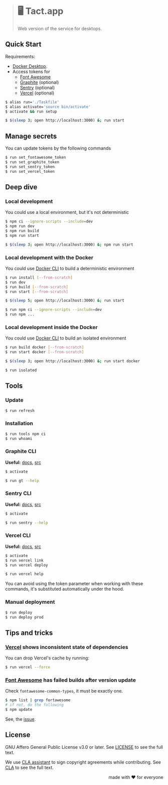 > # 🖥️ Tact.app
>
> Web version of the service for desktops.

## Quick Start

Requirements:

- [Docker Desktop][Docker].
- Access tokens for
  - [Font Awesome][]
  - [Graphite][] (optional)
  - [Sentry][] (optional)
  - [Vercel][] (optional)

[Docker]:         https://www.docker.com/products/docker-desktop/
[Font Awesome]:   https://fontawesome.com/
[Graphite]:       https://graphite.dev/
[Sentry]:         https://sentry.io/welcome/
[Vercel]:         https://vercel.com/

```bash
$ alias run='./Taskfile'
$ alias activate='source bin/activate'
$ activate && run setup

$ $(sleep 3; open http://localhost:3000) &; run start
```

## Manage secrets

You can update tokens by the following commands

```bash
$ run set_fontawesome_token
$ run set_graphite_token
$ run set_sentry_token
$ run set_vercel_token
```

## Deep dive

### Local development

You could use a local environment, but it's not deterministic

```bash
$ npm ci --ignore-scripts --include=dev
$ npm run dev
$ npm run build
$ npm run start

$ $(sleep 3; open http://localhost:3000) &; npm run start
```

### Local development with the Docker

You could use [Docker CLI][] to build a deterministic environment

```bash
$ run install [--from-scratch]
$ run dev
$ run build [--from-scratch]
$ run start [--from-scratch]

$ $(sleep 5; open http://localhost:3000) &; run start

$ run npm ci --ignore-scripts --include=dev
$ run npm ...
```

### Local development inside the Docker

You could use [Docker CLI][] to build an isolated environment

```bash
$ run build docker [--from-scratch]
$ run start docker [--from-scratch]

$ $(sleep 3; open http://localhost:3000) &; run start docker

$ run isolated
```

## Tools

### Update

```bash
$ run refresh
```

### Installation

```bash
$ run tools npm ci
$ run whoami
```

### Graphite CLI
**Useful:** [docs][Graphite CLI], [src](https://github.com/withgraphite/graphite-cli)

```bash
$ activate

$ run gt --help
```

### Sentry CLI
**Useful:** [docs][Sentry CLI], [src](https://github.com/getsentry/sentry-cli)

```bash
$ activate

$ run sentry --help
```

### Vercel CLI
**Useful:** [docs][Vercel CLI], [src](https://github.com/vercel/vercel)

```bash
$ activate
$ run vercel link
$ run vercel deploy

$ run vercel help
```

You can avoid using the token parameter when working with these commands,
it's substituted automatically under the hood.

[Docker CLI]:       https://docs.docker.com/engine/reference/commandline/cli/
[Graphite CLI]:     https://graphite.dev/docs/graphite-cli
[Sentry CLI]:       https://docs.sentry.io/product/cli/
[Vercel CLI]:       https://vercel.com/docs/cli

### Manual deployment

```bash
$ run deploy
$ run deploy prod
```

## Tips and tricks

### [Vercel][] shows inconsistent state of dependencies

You can drop Vercel's cache by running:

```bash
$ run vercel --force
```

### [Font Awesome][] has failed builds after version update

Check `fontawesome-common-types`, it must be exactly one.

```bash
$ npm list | grep fortawesome
# if not, do the following
$ npm update
```

See, the [issue](https://github.com/FortAwesome/react-fontawesome/issues/366#issuecomment-1317268246).

## License

GNU Affero General Public License v3.0 or later.
See [LICENSE](LICENSE) to see the full text.

We use [CLA assistant][] to sign copyright agreements while contributing.
See [CLA][] to see the full text.

[CLA]:                https://gist.github.com/kamilsk/44221b6834a6cdc273b5e3411224f8be
[CLA assistant]:      https://cla-assistant.io/tact-app/web
[CLA assistant.src]:  https://github.com/cla-assistant/cla-assistant

<p align="right">made with ❤️ for everyone</p>
